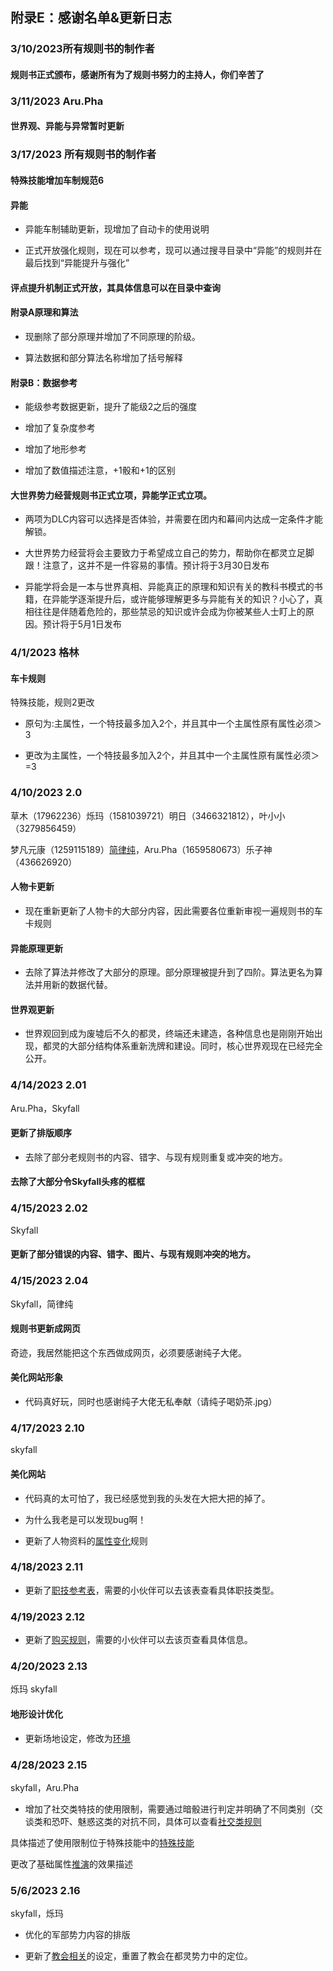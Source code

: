 
## 附录E：感谢名单&更新日志


<Steps> 

### 3/10/2023所有规则书的制作者

#### 规则书正式颁布，感谢所有为了规则书努力的主持人，你们辛苦了

### 3/11/2023 Aru.Pha

#### 世界观、异能与异常暂时更新


### 3/17/2023 所有规则书的制作者

#### 特殊技能增加车制规范6

#### 异能

- 异能车制辅助更新，现增加了自动卡的使用说明

- 正式开放强化规则，现在可以参考，现可以通过搜寻目录中“异能”的规则并在最后找到“异能提升与强化”

#### 评点提升机制正式开放，其具体信息可以在目录中查询

#### 附录A原理和算法

- 现删除了部分原理并增加了不同原理的阶级。

- 算法数据和部分算法名称增加了括号解释

#### 附录B：数据参考

- 能级参考数据更新，提升了能级2之后的强度

- 增加了复杂度参考

- 增加了地形参考

- 增加了数值描述注意，+1骰和+1的区别

#### 大世界势力经营规则书正式立项，异能学正式立项。

- 两项为DLC内容可以选择是否体验，并需要在团内和幕间内达成一定条件才能解锁。

- 大世界势力经营将会主要致力于希望成立自己的势力，帮助你在都灵立足脚跟！注意了，这并不是一件容易的事情。预计将于3月30日发布

- 异能学将会是一本与世界真相、异能真正的原理和知识有关的教科书模式的书籍，在异能学逐渐提升后，或许能够理解更多与异能有关的知识？小心了，真相往往是伴随着危险的，那些禁忌的知识或许会成为你被某些人士盯上的原因。预计将于5月1日发布



### 4/1/2023 格林


#### 车卡规则

特殊技能，规则2更改

- 原句为:主属性，一个特技最多加入2个，并且其中一个主属性原有属性必须＞3

- 更改为主属性，一个特技最多加入2个，并且其中一个主属性原有属性必须＞=3


### 4/10/2023 2.0

草木（17962236）烁玛（1581039721）明日（3466321812），叶小小（3279856459）

梦凡元康（1259115189）[简律纯](https://github.com/HsiangNianian)，Aru.Pha（1659580673）乐子神（436626920） 
 

#### 人物卡更新

- 现在重新更新了人物卡的大部分内容，因此需要各位重新审视一遍规则书的车卡规则

#### 异能原理更新

- 去除了算法并修改了大部分的原理。部分原理被提升到了四阶。算法更名为算法并用新的数据代替。

#### 世界观更新

- 世界观回到成为废墟后不久的都灵，终端还未建造，各种信息也是刚刚开始出现，都灵的大部分结构体系重新洗牌和建设。同时，核心世界观现在已经完全公开。

### 4/14/2023 2.01

Aru.Pha，Skyfall


#### 更新了排版顺序

- 去除了部分老规则书的内容、错字、与现有规则重复或冲突的地方。

#### 去除了大部分令Skyfall头疼的框框


### 4/15/2023 2.02

Skyfall


#### 更新了部分错误的内容、错字、图片、与现有规则冲突的地方。


### 4/15/2023 2.04

Skyfall，简律纯

#### 规则书更新成网页
奇迹，我居然能把这个东西做成网页，必须要感谢纯子大佬。

#### 美化网站形象
- 代码真好玩，同时也感谢纯子大佬无私奉献（请纯子喝奶茶.jpg）

### 4/17/2023 2.10

skyfall

#### 美化网站
- 代码真的太可怕了，我已经感觉到我的头发在大把大把的掉了。

- 为什么我老是可以发现bug啊！

- 更新了人物资料的[属性变化](../ckgz/rwzl#属性变化)规则

### 4/18/2023 2.11
- 更新了[职技参考表](b-1#附录B-1)，需要的小伙伴可以去该表查看具体职技类型。

### 4/19/2023 2.12
- 更新了[购买规则](../gmgz.mdx)，需要的小伙伴可以去该页查看具体信息。

### 4/20/2023 2.13

烁玛 skyfall

#### 地形设计优化

- 更新场地设定，修改为[环境](../power#环境)

### 4/28/2023 2.15

skyfall，Aru.Pha

- 增加了社交类特技的使用限制，需要通过暗骰进行判定并明确了不同类别（交谈类和恐吓、魅惑这类的对抗不同，具体可以查看[社交类规则](../ckgz/rwzl#推理/理解)

具体描述了使用限制位于特殊技能中的[特殊技能](../ckgz/rwzl#特技主要车制需要【职技+必须属性+（非必须属性）】)

更改了基础属性[推演](../ckgz/rwzl#推演)的效果描述

### 5/6/2023 2.16

skyfall，烁玛

- 优化的军部势力内容的排版

- 更新了[教会相关](../advanced/duling#教会)的设定，重置了教会在都灵势力中的定位。

</Steps>
